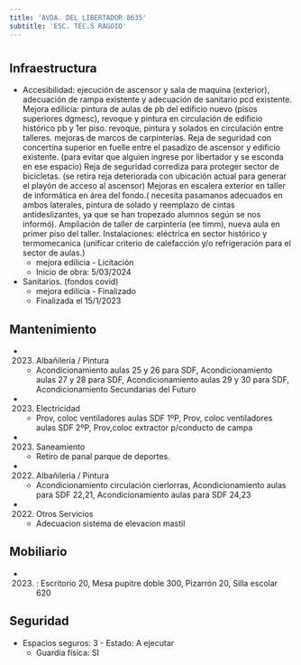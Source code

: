 ```yaml
---
title: 'AVDA. DEL LIBERTADOR 8635'
subtitle: 'ESC. TEC.S RAGGIO'
---
```


#
## Infraestructura

* Accesibilidad: ejecución de ascensor y sala de maquina (exterior), adecuación de rampa existente y adecuación de sanitario pcd existente.
Mejora edilicia: pintura de aulas de pb del edificio nuevo (pisos superiores dgmesc), revoque y pintura en circulación de edificio histórico pb y 1er piso. revoque, pintura y solados en circulación entre talleres. mejoras de marcos de carpinterías.
Reja de seguridad con concertina superior en fuelle entre el pasadizo de ascensor y edificio existente. (para evitar que alguien ingrese por libertador y se esconda en ese espacio)
Reja de seguridad corrediza para proteger sector de bicicletas. (se retira reja deteriorada con ubicación actual para generar el playón de acceso al ascensor)
Mejoras en escalera exterior en taller de informática en área del fondo.( necesita pasamanos adecuados en ambos laterales, pintura de solado y reemplazo de cintas antideslizantes, ya que se han tropezado alumnos según se nos informó).
Ampliación de taller de carpintería (ee timm), nueva aula en primer piso del taller.
Instalaciones: eléctrica en sector histórico y termomecanica (unificar criterio de calefacción y/o refrigeración para el sector de aulas.) 
    + mejora edilicia - Licitación 
    + Inicio de obra: 5/03/2024 


* Sanitarios. (fondos covid) 
    + mejora edilicia - Finalizado 
    + Finalizada el 15/1/2023 






## Mantenimiento

*  (2023) Albañileria / Pintura 
    + Acondicionamiento aulas 25 y 26 para SDF, Acondicionamiento aulas 27 y 28 para SDF, Acondicionamiento aulas 29 y 30 para SDF, Acondicionamiento Secundarias del Futuro

*  (2023) Electricidad 
    + Prov, coloc ventiladores aulas SDF 1ºP, Prov, coloc ventiladores aulas SDF 2ºP, Prov,coloc extractor p/conducto de campa

*  (2023) Saneamiento 
    + Retiro de panal parque de deportes.

*  (2022) Albañileria / Pintura 
    + Acondicionamiento circulación cierlorras, Acondicionamiento aulas para SDF 22,21, Acondicionamiento aulas para SDF 24,23

*  (2022) Otros Servicios 
    + Adecuacion sistema de elevacion mastil





## Mobiliario

*  (2023) : Escritorio 20, Mesa pupitre doble 300, Pizarrón 20, Silla escolar 620 





## Seguridad

*  Espacios seguros: 3 - Estado: A ejecutar 
    + Guardia física: SI



